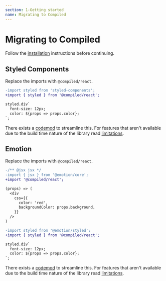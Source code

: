 ```yaml
---
section: 1-Getting started
name: Migrating to Compiled
---
```


# Migrating to Compiled

Follow the [installation](/installation) instructions before continuing.

## Styled Components

Replace the imports with `@compiled/react`.

```diff
-import styled from 'styled-components';
+import { styled } from '@compiled/react';

styled.div`
  font-size: 12px;
  color: ${props => props.color};
`;
```

There exists a [codemod](/pkg-cli#styled-components-to-compiled) to streamline this.
For features that aren't available due to the build time nature of the library read [limitations](/limitations).

## Emotion

Replace the imports with `@compiled/react`.

```diff
-/** @jsx jsx */
-import { jsx } from '@emotion/core';
+import '@compiled/react';

(props) => (
  <div
    css={{
      color: 'red',
      backgroundColor: props.background,
    }}
  />
)
```

```diff
-import styled from '@emotion/styled';
+import { styled } from '@compiled/react';

styled.div`
  font-size: 12px;
  color: ${props => props.color};
`;
```

There exists a [codemod](/pkg-cli#emotion-to-compiled) to streamline this.
For features that aren't available due to the build time nature of the library read [limitations](/limitations).
